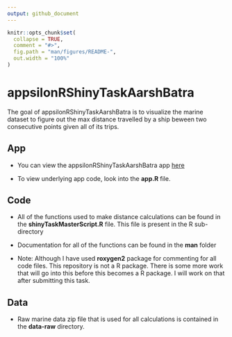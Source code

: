 ```yaml
---
output: github_document
---
```



```r
knitr::opts_chunk$set(
  collapse = TRUE,
  comment = "#>",
  fig.path = "man/figures/README-",
  out.width = "100%"
)
```

# appsilonRShinyTaskAarshBatra

<!-- badges: start -->
<!-- badges: end -->

The goal of appsilonRShinyTaskAarshBatra is to visualize the marine dataset to 
figure out the max distance travelled by a ship beween two consecutive points 
given all of its trips.

## App

* You can view the appsilonRShinyTaskAarshBatra app 
  [here](https://CRAN.R-project.org)
  
* To view underlying app code, look into the **app.R** file.

## Code

* All of the functions used to make distance calculations can be found in 
  the **shinyTaskMasterScript.R** file. This file is present in the R 
  sub-directory

* Documentation for all of the functions can be found in the **man** folder

* Note: Although I have used **roxygen2** package for commenting for all code
        files. This repository is not a R package. There
        is some more work that will go into this before this becomes a
        R package. I will work on that after submitting this task.
        
## Data

* Raw marine data zip file that is used for all calculations is contained
  in the **data-raw** directory.
